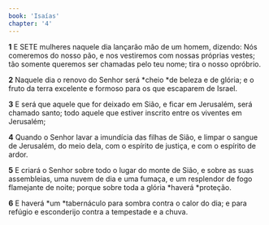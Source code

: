 ```yaml
---
book: 'Isaías'
chapter: '4'
---
```


**1** E SETE mulheres naquele dia lançarão mão de um homem, dizendo: Nós comeremos do nosso pão, e nos vestiremos com nossas próprias vestes; tão somente queremos ser chamadas pelo teu nome; tira o nosso opróbrio.

**2** Naquele dia o renovo do Senhor será *cheio *de beleza e de glória; e o fruto da terra excelente e formoso para os que escaparem de Israel.

**3** E será que aquele que for deixado em Sião, e ficar em Jerusalém, será chamado santo; todo aquele que estiver inscrito entre os viventes em Jerusalém;

**4** Quando o Senhor lavar a imundícia das filhas de Sião, e limpar o sangue de Jerusalém, do meio dela, com o espírito de justiça, e com o espírito de ardor.

**5** E criará o Senhor sobre todo o lugar do monte de Sião, e sobre as suas assembleias, uma nuvem de dia e uma fumaça, e um resplendor de fogo flamejante de noite; porque sobre toda a glória *haverá *proteção.

**6** E haverá *um *tabernáculo para sombra contra o calor do dia; e para refúgio e esconderijo contra a tempestade e a chuva.
